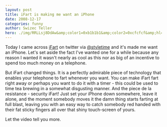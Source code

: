 ```yaml
---
layout: post
title: iFart is making me want an iPhone
date: 2008-12-17
categories: funny
author: Swizec Teller
hero: ./img/RRLLsj8DdAw&amp;color1=0xb1b1b1&amp;color2=0xcfcfcf&amp;hl=en&amp;feature=player_embedded&amp;fs=1
---
```


Today I came across [iFart](http://ifartmobile.com/) on twitter via [@styletime](http://twitter.com/styletime) and it's made me want an iPhone. Let's set aside the fact I've wanted one for a while because any reason I wanted it wasn't nearly as cool as this nor as big of an incentive to spend too much money on a telephone.

But iFart changed things. It is a perfectly admirable piece of technology that enables your telephone to fart whenever you want. You can make iFart fart right away or perhaps you want to do it with a timer - this could be used to time tea brewing in a somewhat disgusting manner. And the piece de la resistance - security iFart! Just set your iPhone down somewhere, leave it alone, and the moment somebody moves it the damn thing starts farting at full blast, leaving you with an easy way to catch somebody red handed with their fat sticky fingers all over that shiny touch-screen of yours.

Let the video tell you more.
